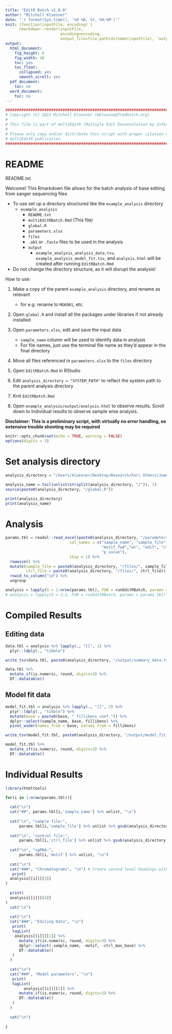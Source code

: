 ```yaml
---
title: "EditR Batch v1.0.0"
author: "Mitchell Kluesner"
date: "`r format(Sys.time(), '%d %B, %Y, %H:%M')`"
knit: (function(inputFile, encoding) { 
      rmarkdown::render(inputFile,
                        encoding=encoding, 
                        output_file=file.path(dirname(inputFile), 'output/analysis.html')) })
output:
  html_document:
    fig_height: 6
    fig_width: 10
    toc: yes
    toc_float:
      collapsed: yes
      smooth_scroll: yes
  pdf_document:
    toc: no
  word_document:
    toc: no
---
```


```r
#############################################################################
# Copyright (C) 2023 Mitchell Kluesner (mkluesne@fredhutch.org)
#  
# This file is part of multiEditR (Multiple Edit Deconvolution by Inference of Traces in R)
# 
# Please only copy and/or distribute this script with proper citation of 
# multiEditR publication
#############################################################################
```

# README

README.txt

Welcome! This Rmarkdown file allows for the batch analysis of base editing from sanger sequencing files

  - To use set up a directory structured like the `example_analysis` directory
      - `example_analysis`
          - `README.txt`
          - `multiEditRBatch.Rmd` (This file)
          - `global.R`
          - `parameters.xlsx`
          - `files`
          - `.ab1` or `.fasta` files to be used in the analysis
          - `output`
              - `example_analysis_analysis_data.tsv`, `example_analysis_model_fit.tsv`, and `analysis.html` will be created after running `EditRBatch.Rmd`
          
  - Do not change the directory structure, as it will disrupt the analysis!
      
How to use:

1) Make a copy of the parent `example_analysis` directory, and rename as relevant
     - for e.g. rename to `MGK001`, etc.
     
2) Open `global.R` and install all the packages under libraries if not already installed

3) Open `parameters.xlsx`, edit and save the input data
    - `sample_name` column will be used to identify data in analysis
    - For file names, just use the terminal file name as they'd appear in the final directory
    
4) Move all files referenced in `parameters.xlsx` to the `files` directory

5) Open `EditRBatch.Rmd` in RStudio

6) Edit `analysis_directory = "SYSTEM_PATH"` to reflect the system path to the parent analysis directory

7) Knit `EditRBatch.Rmd`

8) Open `example_analysis/output/analysis.html` to observe results. Scroll down to Individual results to observe sample wise analysis.

**Disclaimer: This is a preliminary script, with virtually no error handling, so extensive trouble shooting may be required**

```r
knitr::opts_chunk$set(echo = TRUE, warning = FALSE)
options(digits = 3)
```

# Set analysis directory
```r
analysis_directory = "/Users/kluesner/Desktop/Research/For\ Others/James\ Thomas/example_analysis"

analysis_name = tail(unlist(strsplit(analysis_directory, "/")), 1)
source(paste0(analysis_directory, "/global.R"))
```

```r
print(analysis_directory)
print(analysis_name)
```

# Analysis
```r
params.tbl = readxl::read_excel(paste0(analysis_directory, "/parameters.xlsx"),
                            col_names = c("sample_name", "sample_file", "ctrl_file", "motif",
                                          "motif_fwd","wt", "edit", "ctrl_seq_fwd", "use_ctrl_seq",
                                          "p_value"), 
                            skip = 1) %>%
  rowwise() %>%
  mutate(sample_file = paste0(analysis_directory, "/files/", sample_file),
         ctrl_file = paste0(analysis_directory, "/files/", ctrl_file)) %>%
  rowid_to_column("id") %>%
  ungroup

analysis = lapply(X = 1:nrow(params.tbl), FUN = runEditRBatch, params = params.tbl)
# analysis = lapply(X = 1:2, FUN = runEditRBatch, params = params.tbl)
```

# Compiled Results
## Editing data
```r
data.tbl = analysis %>% lapply(., "[[", 1) %>%
  plyr::ldply(., "tibble")

write_tsv(data.tbl, paste0(analysis_directory, "/output/summary_data.tsv"))

data.tbl %>%
  mutate_if(is.numeric, round, digits=3) %>%
  DT::datatable()
```

## Model fit data
```r
model_fit.tbl = analysis %>% lapply(., "[[", 2) %>%
  plyr::ldply(., "tibble") %>%
  mutate(base = paste0(base, " fillibens coef.")) %>%
  dplyr::select(sample_name, base, fillibens) %>%
  pivot_wider(names_from = base, values_from = fillibens)

write_tsv(model_fit.tbl, paste0(analysis_directory, "/output/model_fit_data.tsv"))

model_fit.tbl %>%
  mutate_if(is.numeric, round, digits=3) %>%
  DT::datatable()
```

# Individual Results
```r

library(htmltools)

for(i in 1:nrow(params.tbl)){
  
  cat("\n") 
  cat("##", params.tbl[i,'sample_name'] %>% unlist, "\n") 
  
  cat("\n", "sample file:",
      params.tbl[i,'sample_file'] %>% unlist %>% gsub(analysis_directory, "", .), "\n")
  
  cat("\n", "control file:",
      params.tbl[i,'ctrl_file'] %>% unlist %>% gsub(analysis_directory, "", .), "\n")
  
  cat("\n", "sgRNA:",
      params.tbl[i,'motif'] %>% unlist, "\n") 
  
  cat("\n") 
  cat("###", "Chromatograms", "\n") # Create second level headings with the
   print(
  analysis[[i]][[3]]
)
   
  print(
  analysis[[i]][[4]]
)
  cat("\n") 
  
  cat("\n") 
  cat("###", "Editing Data", "\n")
   print(
   tagList(
    analysis[[i]][[1]] %>%
      mutate_if(is.numeric, round, digits=3) %>%
      dplyr::select(-sample_name, -motif, -ctrl_max_base) %>%
      DT::datatable()
   )
  )
   
  cat("\n") 
  cat("###", "Model parameters", "\n")
   print(
   tagList(
        analysis[[i]][[2]] %>%
      mutate_if(is.numeric, round, digits=3) %>%
      DT::datatable()
   )
  )
  
  cat("\n")
  
}

```